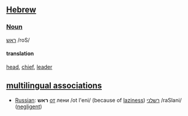 ==[[Hebrew]]==

===[[Noun]]===
[[:he:ראש|ראש]] /roS/

====translation====
[[head]], [[chief]], [[leader]]

==[[multilingual associations]]==
*[[Russian]]: '''ראש''' [[от]] лени /ot l'eni/ (because of [[laziness]]) [[רשלני]] /raSlani/ ([[negligent]])